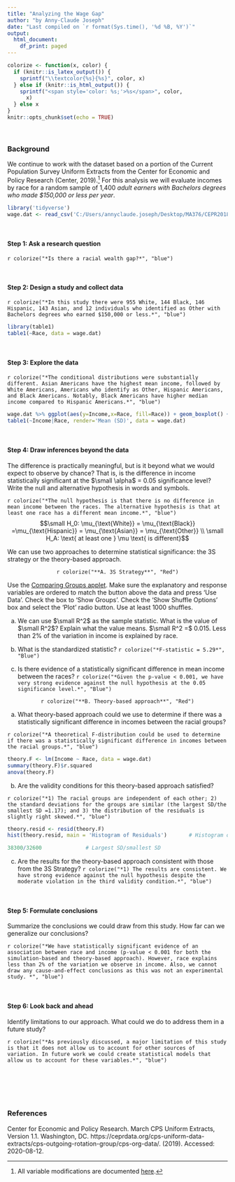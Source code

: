 ---
title: "Analyzing the Wage Gap"
author: "by Anny-Claude Joseph"
date: "Last compiled on `r format(Sys.time(), '%d %B, %Y')`"
output:
  html_document:
    df_print: paged
---

```{r setup, message=FALSE, echo=TRUE, include=FALSE, warning=FALSE}
colorize <- function(x, color) {
  if (knitr::is_latex_output()) {
    sprintf("\\textcolor{%s}{%s}", color, x)
  } else if (knitr::is_html_output()) {
    sprintf("<span style='color: %s;'>%s</span>", color, 
      x)
  } else x
}
knitr::opts_chunk$set(echo = TRUE)
```
<br>

### Background 
We continue to work with the dataset based on a portion of the Current Population Survey Uniform Extracts from the Center for Economic and Policy Research (Center, 2019).^[All variable modifications are documented [here](https://github.com/tooderful/MA376/blob/master/LSN%205/Prep%20Files/CEPR_2018_Data2.R).] For this analysis we will evaluate incomes by race for a random sample of 1,400 *adult earners with Bachelors degrees who made $150,000 or less per year*. 

```{r, message=FALSE, echo=TRUE}
library('tidyverse')
wage.dat <- read_csv('C:/Users/annyclaude.joseph/Desktop/MA376/CEPR2018_3.csv')
``` 

<br>

#### Step 1: Ask a research question
`r colorize("*Is there a racial wealth gap?*", "blue")`

<br>

#### Step 2:  Design a study and collect data
`r colorize("*In this study there were 955 White, 144 Black, 146 Hispanic, 143 Asian, and 12 individuals who identified as Other with Bachelors degrees who earned $150,000 or less.*", "blue")`

```{r, message=FALSE, echo=TRUE}
library(table1)
table1(~Race, data = wage.dat)
``` 

<br>

#### Step 3: Explore the data
`r colorize("*The conditional distributions were substantially different. Asian Americans have the highest mean income, followed by White Americans, Americans who identify as Other, Hispanic Americans, and Black Americans. Notably, Black Americans have higher median income compared to Hispanic Americans.*", "blue")`
  

```{r, message=FALSE, echo=TRUE, out.width = '60%',fig.align = "center"}
wage.dat %>% ggplot(aes(y=Income,x=Race, fill=Race)) + geom_boxplot() + labs(title = 'Income Distributions Conditional on Race')
table1(~Income|Race, render='Mean (SD)', data = wage.dat)
```

<br>

#### Step 4: Draw inferences beyond the data
The difference is practically meaningful, but is it beyond what we would expect to observe by chance? That is, is the difference in income statistically significant at the $\small \alpha$ = 0.05 significance level? Write the null and alternative hypothesis in words and symbols.

`r colorize("*The null hypothesis is that there is no difference in mean income between the races. The alternative hypothesis is that at least one race has a different mean income.*", "blue")`
$$\small  H_0: \mu_{\text{White}} = \mu_{\text{Black}} =\mu_{\text{Hispanic}} = \mu_{\text{Asian}} = \mu_{\text{Other}} \\
\small H_A: \text{ at least one } \mu \text{ is different}$$


We can use two approaches to determine statistical significance: the 3S strategy or the theory-based approach.

<p style="text-align: center;"> `r colorize("**A. 3S Strategy**", "Red")`</p>

Use the [Comparing Groups applet](http://www.rossmanchance.com/applets/ComparingGroups.html). Make sure the explanatory and response variables are ordered to match the button above the data and press 'Use Data'. Check the box to 'Show Groups'. Check the 'Show Shuffle Options' box and select the 'Plot' radio button. Use at least 1000 shuffles.  

a) We can use $\small R^2$ as the sample statistic. What is the value of $\small R^2$? Explain what the value means. $\small R^2 =$ 0.015. Less than 2% of the variation in income is explained by race.

b) What is the standardized statistic?
`r colorize("*F-statistic = 5.29*", "Blue")`

c) Is there evidence of a statistically significant difference in mean income between the races? `r colorize("*Given the p-value < 0.001, we have very strong evidence against the null hypothesis at the 0.05 significance level.*", "Blue")`


<p style="text-align: center;"> `r colorize("**B. Theory-based approach**", "Red")`</p>


a. What theory-based approach could we use to determine if there was a statistically significant difference in incomes between the racial groups?

`r colorize("*A theoretical F-distribution could be used to determine if there was a statistically significant difference in incomes between the racial groups.*", "blue")`


```{r, message=FALSE, echo=TRUE, out.width = '60%',fig.align = "center"}
theory.F <- lm(Income ~ Race, data = wage.dat)
summary(theory.F)$r.squared
anova(theory.F)
``` 

b. Are the validity conditions for this theory-based approach satisfied?

`r colorize("*1) The racial groups are independent of each other; 2) the standard deviations for the groups are similar (the largest SD/the smallest SD =1.17); and 3) the distribution of the residuals is slightly right skewed.*", "blue")`

```{r, message=FALSE, echo=TRUE, out.width = '50%',fig.align = "center"}
theory.resid <- resid(theory.F) 
hist(theory.resid, main = 'Histogram of Residuals')       # Histogram of residuals

38300/32600              # Largest SD/smallest SD 

``` 

c. Are the results for the theory-based approach consistent with those from the 3S Strategy? `r colorize("*1) The results are consistent. We have strong evidence against the null hypothesis despite the moderate violation in the third validity condition.*", "blue")`

<br>
 
#### Step 5: Formulate conclusions
Summarize the conclusions we could draw from this study. How far can we generalize our conclusions?  

`r colorize("*We have statistically significant evidence of an association between race and income (p-value < 0.001 for both the simulation-based and theory-based approach). However, race explains less than 2% of the variation we observe in income. Also, we cannot draw any cause-and-effect conclusions as this was not an experimental study. *", "blue")`

<br>
 
#### Step 6: Look back and ahead
Identify limitations to our approach. What could we do to address them in a future study?

`r colorize("*As previously discussed, a major limitation of this study is that it does not allow us to account for other sources of variation. In future work we could create statistical models that allow us to account for these variables.*", "blue")`


<br>
<br>
<br>
<br>

### References
Center for Economic and Policy Research. March CPS Uniform Extracts, Version 1.1. Washington, DC.
https://ceprdata.org/cps-uniform-data-extracts/cps-outgoing-rotation-group/cps-org-data/. (2019). Accessed: 2020-08-12.




